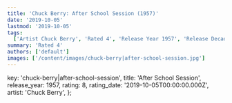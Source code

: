 ```yaml
---
title: 'Chuck Berry: After School Session (1957)'
date: '2019-10-05'
lastmod: '2019-10-05'
tags:
  ['Artist Chuck Berry', 'Rated 4', 'Release Year 1957', 'Release Decade 1950']
summary: 'Rated 4'
authors: ['default']
images: ['/content/images/chuck-berry|after-school-session.jpg']
---
```


  key: 'chuck-berry|after-school-session',
  title: 'After School Session',
  release_year: 1957,
  rating: 8,
  rating_date: '2019-10-05T00:00:00.000Z',
  artist: 'Chuck Berry',
};

<MusicRating data={data} />
